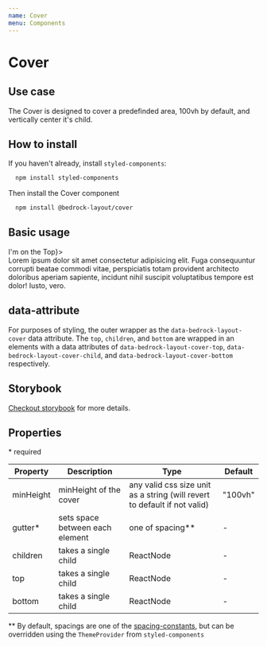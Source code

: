 ```yaml
---
name: Cover
menu: Components
---
```



# Cover

## Use case

The Cover is designed to cover a predefinded area, 100vh by default, and vertically center it's child.

## How to install

If you haven't already, install `styled-components`:

```bash
  npm install styled-components
```

Then install the Cover component

```bash
  npm install @bedrock-layout/cover
```

## Basic usage

<Playground>
  <Cover minHeight="50vh" gutter="sm" top={<div>I'm on the Top</div>}>
    <div>
      Lorem ipsum dolor sit amet consectetur adipisicing elit. Fuga consequuntur
      corrupti beatae commodi vitae, perspiciatis totam provident architecto
      doloribus aperiam sapiente, incidunt nihil suscipit voluptatibus tempore
      est dolor! Iusto, vero.
    </div>
  </Cover>
</Playground>

## data-attribute

For purposes of styling, the outer wrapper as the `data-bedrock-layout-cover` data attribute. The `top`, `children`, and `bottom` are wrapped in an elements with a data attributes of `data-bedrock-layout-cover-top`, `data-bedrock-layout-cover-child`, and `data-bedrock-layout-cover-bottom` respectively.

## Storybook

[Checkout storybook](https://storybook.bedrock-layout.dev/?path=/story/cover--basic) for more details.

## Properties

\* required

| Property  | Description                     | Type                                                                      | Default |
| --------- | ------------------------------- | ------------------------------------------------------------------------- | ------- |
| minHeight | minHeight of the cover          | any valid css size unit as a string (will revert to default if not valid) | "100vh" |
| gutter\*  | sets space between each element | one of spacing\*\*                                                        | -       |
| children  | takes a single child            | ReactNode                                                                 | -       |
| top       | takes a single child            | ReactNode                                                                 | -       |
| bottom    | takes a single child            | ReactNode                                                                 | -       |

\*\* By default, spacings are one of the [spacing-constants](https://github.com/Bedrock-Layouts/Bedrock/tree/master/packages/spacing-constants), but can be overridden using the `ThemeProvider` from `styled-components`
